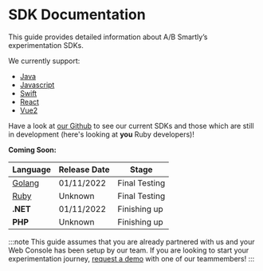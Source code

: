 # SDK Documentation

This guide provides detailed information about A/B Smartly’s experimentation SDKs.

We currently support:

- [Java](https://www.github.com/absmartly/java-sdk)
- [Javascript](https://www.github.com/absmartly/javascript-sdk)
- [Swift](https://www.github.com/absmartly/swift-sdk)
- [React](https://www.github.com/absmartly/react-sdk)
- [Vue2](https://www.github.com/absmartly/vue2-sdk)

Have a look at [our Github](https://github.com/absmartly) to see our current
SDKs and those which are still in development (here's looking at **you** Ruby
developers)!

**Coming Soon:**

| Language                                          | Release Date | Stage         |
| ------------------------------------------------- | ------------ | ------------- |
| [Golang](https://www.github.com/absmartly/go-sdk) | 01/11/2022   | Final Testing |
| [Ruby](https://www.github.com/absmartly/ruby-sdk) | Unknown      | Final Testing |
| **.NET**                                          | 01/11/2022   | Finishing up  |
| **PHP**                                           | Unknown      | Finishing up  |

:::note
This guide assumes that you are already partnered with us and your Web Console
has been setup by our team. If you are looking to start your experimentation
journey, [request a demo](https://absmartly.com/quiz) with one of our
teammembers!
:::
